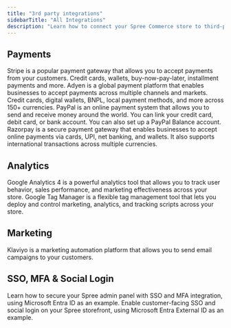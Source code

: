 ```yaml
---
title: "3rd party integrations"
sidebarTitle: "All Integrations"
description: "Learn how to connect your Spree Commerce store to third-party services and platforms."
---
```


## Payments

<CardGroup>
  <Card title="Stripe" href="/integrations/payments/stripe" img="/images/integrations/logos/stripe.png">
    Stripe is a popular payment gateway that allows you to accept payments from your customers. Credit cards, wallets, buy-now-pay-later, installment payments and more.
  </Card>
  <Card title="Adyen" href="/integrations/payments/adyen" img="/images/integrations/logos/adyen.png">
    Adyen is a global payment platform that enables businesses to accept payments across multiple channels and markets. Credit cards, digital wallets, BNPL, local payment methods, and more across 150+ currencies.
  </Card>
  <Card title="PayPal" href="/integrations/payments/paypal" img="/images/integrations/logos/paypal.png">
    PayPal is an online payment system that allows you to send and receive money around the world. You can link your credit card, debit card, or bank account. You can also set up a PayPal Balance account.
  </Card>
  <Card title="RazorPay" href="/integrations/payments/razorpay" img="/images/integrations/logos/razorpay.png">
    Razorpay is a secure payment gateway that enables businesses to accept online payments via cards, UPI, net banking, and wallets. It also supports international transactions across multiple currencies.
  </Card>
</CardGroup>

## Analytics

<CardGroup>
  <Card title="Google Analytics 4" href="/integrations/analytics/google-analytics" img="/images/integrations/logos/google-analytics.png">
    Google Analytics 4 is a powerful analytics tool that allows you to track user behavior, sales performance, and marketing effectiveness across your store.
  </Card>
   <Card title="Google Tag Manager" href="/integrations/analytics/google-tag-manager" img="/images/integrations/logos/google_tag_manager.png">
    Google Tag Manager is a flexible tag management tool that lets you deploy and control marketing, analytics, and tracking scripts across your store.
  </Card>
</CardGroup>

## Marketing

<CardGroup>
  <Card title="Klaviyo" href="/integrations/marketing/klaviyo" img="/images/integrations/logos/klaviyo.png">
    Klaviyo is a marketing automation platform that allows you to send email campaigns to your customers.
  </Card>
</CardGroup>

## SSO, MFA & Social Login

<CardGroup>
  <Card title="Admin Panel SSO & MFA" href="/integrations/sso-mfa-social-login/admin-dashboard">
    Learn how to secure your Spree admin panel with SSO and MFA integration, using Microsoft Entra ID as an example.
  </Card>
  <Card title="Storefront SSO & Social Login" href="/integrations/sso-mfa-social-login/storefront">
    Enable customer-facing SSO and social login on your Spree storefront, using Microsoft Entra External ID as an example.
  </Card>
</CardGroup>
